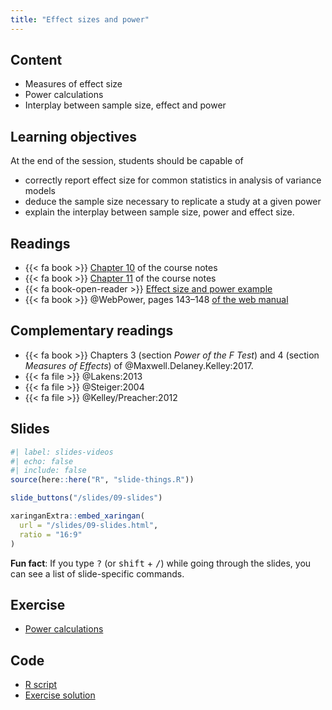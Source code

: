 ```yaml
---
title: "Effect sizes and power"
---
```


## Content

- Measures of effect size
- Power calculations
- Interplay between sample size, effect and power


## Learning objectives

At the end of the session, students should be capable of

- correctly report effect size for common statistics in analysis of variance models
- deduce the sample size necessary to replicate a study at a given power
- explain the interplay between sample size, power and effect size.

## Readings

- {{< fa book >}}  [Chapter 10](https://lbelzile.github.io/math80667a/power_effect.html) of the course notes
- {{< fa book >}}  [Chapter 11](https://lbelzile.github.io/math80667a/reproducibility_crisis.html) of the course notes
- {{< fa book-open-reader >}} [Effect size and power example](/example/effectsizepower.html)
- {{< fa book >}} @WebPower, pages 143--148 [of the web manual](https://webpower.psychstat.org/wiki/_media/grant/webpower_manual_book.pdf)

## Complementary readings

- {{< fa book >}} Chapters 3 (section *Power of the $F$ Test*) and 4 (section *Measures of Effects*) of @Maxwell.Delaney.Kelley:2017.
- {{< fa file >}} @Lakens:2013
- {{< fa file >}} @Steiger:2004
- {{< fa file >}} @Kelley/Preacher:2012

## Slides

```r
#| label: slides-videos
#| echo: false
#| include: false
source(here::here("R", "slide-things.R"))
```

```r
slide_buttons("/slides/09-slides")
```

```r
xaringanExtra::embed_xaringan(
  url = "/slides/09-slides.html",
  ratio = "16:9"
)
```

:::{.callout-tip}
**Fun fact**: If you type <kbd>?</kbd> (or <kbd>shift</kbd> + <kbd>/</kbd>) while going through the slides, you can see a list of slide-specific commands.
:::

## Exercise

- [Power calculations](/example/power.html)

## Code


- [R script](/content/MATH80667A-09-content.R)
- [Exercise solution](/example/power.R)


